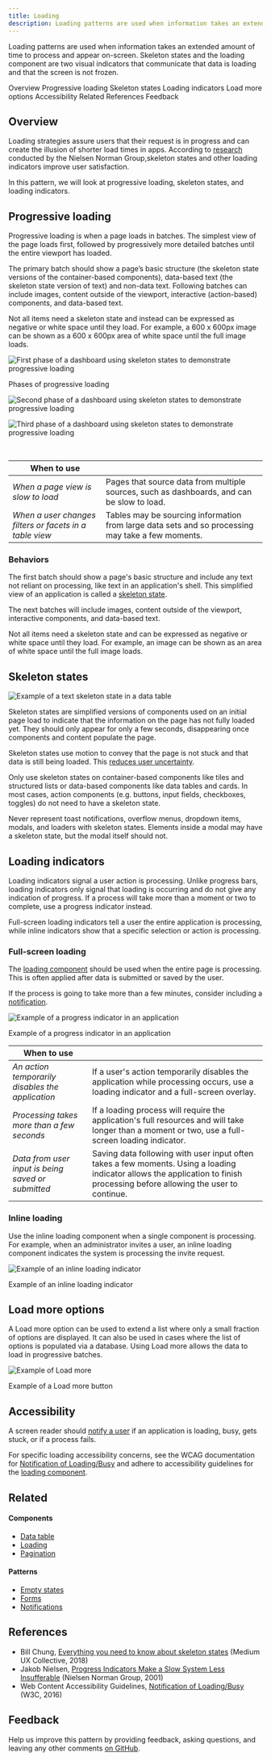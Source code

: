 ```yaml
---
title: Loading
description: Loading patterns are used when information takes an extended amount of time to process and appear on screen.
---
```


<PageDescription>

Loading patterns are used when information takes an extended amount of time to process and appear on-screen. Skeleton states and the loading component are two visual indicators that communicate that data is loading and that the screen is not frozen.

</PageDescription>

<AnchorLinks>

<AnchorLink>Overview</AnchorLink>
<AnchorLink>Progressive loading</AnchorLink>
<AnchorLink>Skeleton states</AnchorLink>
<AnchorLink>Loading indicators</AnchorLink>
<AnchorLink>Load more options</AnchorLink>
<AnchorLink>Accessibility</AnchorLink>
<AnchorLink>Related</AnchorLink>
<AnchorLink>References</AnchorLink>
<AnchorLink>Feedback</AnchorLink>

</AnchorLinks>

## Overview

Loading strategies assure users that their request is in progress and can create the illusion of shorter load times in apps. According to [research](https://www.nngroup.com/articles/progress-indicators/) conducted by the Nielsen Norman Group,skeleton states and other loading indicators improve user satisfaction.

In this pattern, we will look at progressive loading, skeleton states, and loading indicators.

## Progressive loading

Progressive loading is when a page loads in batches. The simplest view of the page loads first, followed by progressively more detailed batches until the entire viewport has loaded.

The primary batch should show a page’s basic structure (the skeleton state versions of the container-based components), data-based text (the skeleton state version of text) and non-data text. Following batches can include images, content outside of the viewport, interactive (action-based) components, and data-based text.

Not all items need a skeleton state and instead can be expressed as negative or white space until they load. For example, a 600 x 600px image can be shown as a 600 x 600px area of white space until the full image loads.

<Row>
<Column colLg={4}>

![First phase of a dashboard using skeleton states to demonstrate progressive loading](/images/prog-loading-1.png)

<Caption>Phases of progressive loading</Caption>

</Column>
<Column colLg={4}>

![Second phase of a dashboard using skeleton states to demonstrate progressive loading](/images/prog-loading-2.png)

</Column>
<Column colLg={4}>

![Third phase of a dashboard using skeleton states to demonstrate progressive loading](/images/prog-loading-3.png)

</Column>
</Row>

<br />

| When to use                                             |                                                                                                   |
| ------------------------------------------------------- | ------------------------------------------------------------------------------------------------- |
| _When a page view is slow to load_                      | Pages that source data from multiple sources, such as dashboards, and can be slow to load.        |
| _When a user changes filters or facets in a table view_ | Tables may be sourcing information from large data sets and so processing may take a few moments. |

### Behaviors

The first batch should show a page's basic structure and include any text not reliant on processing, like text in an application's shell. This simplified view of an application is called a [skeleton state](#skeleton-states).

The next batches will include images, content outside of the viewport, interactive components, and data-based text.

Not all items need a skeleton state and can be expressed as negative or white space until they load. For example, an image can be shown as an area of white space until the full image loads.

## Skeleton states

<Row>
<Column colLg={8}>

![Example of a text skeleton state in a data table](images/skeleton.png)

</Column>
</Row>

Skeleton states are simplified versions of components used on an initial page load to indicate that the information on the page has not fully loaded yet. They should only appear for only a few seconds, disappearing once components and content populate the page.

Skeleton states use motion to convey that the page is not stuck and that data is still being loaded. This [reduces user uncertainty](https://www.nngroup.com/articles/progress-indicators/).

Only use skeleton states on container-based components like tiles and structured lists or data-based components like data tables and cards. In most cases, action components (e.g. buttons, input fields, checkboxes, toggles) do not need to have a skeleton state.

Never represent toast notifications, overflow menus, dropdown items, modals, and loaders with skeleton states. Elements inside a modal may have a skeleton state, but the modal itself should not.

## Loading indicators

Loading indicators signal a user action is processing. Unlike progress bars, loading indicators only signal that loading is occurring and do not give any indication of progress. If a process will take more than a moment or two to complete, use a progress indicator instead.

Full-screen loading indicators tell a user the entire application is processing, while inline indicators show that a specific selection or action is processing.

### Full-screen loading

The [loading component](/components/loading/usage) should be used when the entire page is processing. This is often applied after data is submitted or saved by the user.

If the process is going to take more than a few minutes, consider including a [notification](/patterns/notification-pattern).

<Row>
<Column colLg={8}>

![Example of a progress indicator in an application](/images/larger-loader.png)

<Caption>Example of a progress indicator in an application</Caption>

</Column>
</Row>

| When to use                                        |                                                                                                                                                                              |
| -------------------------------------------------- | ---------------------------------------------------------------------------------------------------------------------------------------------------------------------------- |
| _An action temporarily disables the application_   | If a user's action temporarily disables the application while processing occurs, use a loading indicator and a full-screen overlay.                                          |
| _Processing takes more than a few seconds_         | If a loading process will require the application's full resources and will take longer than a moment or two, use a full-screen loading indicator.                           |
| _Data from user input is being saved or submitted_ | Saving data following with user input often takes a few moments. Using a loading indicator allows the application to finish processing before allowing the user to continue. |

### Inline loading

Use the inline loading component when a single component is processing. For example, when an administrator invites a user, an inline loading component indicates the system is processing the invite request.

<Row>
<Column colLg={8}>

![Example of an inline loading indicator](/images/inline-loading-animated.gif)

<Caption>Example of an inline loading indicator</Caption>

</Column>
</Row>

## Load more options

A Load more option can be used to extend a list where only a small fraction of options are displayed. It can also be used in cases where the list of options is populated via a database. Using Load more allows the data to load in progressive batches.

<Row>
<Column colLg={8}>

![Example of Load more](/images/load-more.png)

<Caption>Example of a Load more button</Caption>

</Column>
</Row>

## Accessibility

A screen reader should [notify a user](https://www.w3.org/WAI/GL/wiki/Notification_of_Loading/Busy) if an application is loading, busy, gets stuck, or if a process fails.

For specific loading accessibility concerns, see the WCAG documentation for [Notification of Loading/Busy](https://www.w3.org/WAI/GL/wiki/Notification_of_Loading/Busy) and adhere to accessibility guidelines for the [loading component](/components/loading/accessibility).

## Related

<Row>
<Column colSm={2} colMd={2} colLg={3}>

#### Components

- [Data table](/components/data-table/code)
- [Loading](/components/loading/code)
- [Pagination](/components/pagination/code)

</Column>
<Column colSm={2} colMd={2} colLg={3}>

#### Patterns

- [Empty states](/patterns/empty-states-pattern)
- [Forms](/patterns/forms-pattern)
- [Notifications](/patterns/notification-pattern)

</Column>
</Row>

## References

- Bill Chung, [Everything you need to know about skeleton states](https://uxdesign.cc/what-you-should-know-about-skeleton-screens-a820c45a571a) (Medium UX Collective, 2018)
- Jakob Nielsen, [Progress Indicators Make a Slow System Less Insufferable](https://www.nngroup.com/articles/progress-indicators/) (Nielsen Norman Group, 2001)
- Web Content Accessibility Guidelines, [Notification of Loading/Busy](https://www.w3.org/WAI/GL/wiki/Notification_of_Loading/Busy) (W3C, 2016)

## Feedback

Help us improve this pattern by providing feedback, asking questions, and leaving any other comments [on GitHub](https://github.com/carbon-design-system/carbon-website/issues/new?assignees=&labels=feedback&template=feedback.md).
